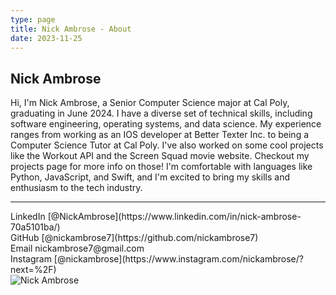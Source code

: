 ```yaml
---
type: page
title: Nick Ambrose - About
date: 2023-11-25
---
```


## Nick Ambrose

Hi, I'm Nick Ambrose, a Senior Computer Science major at Cal Poly, graduating in June 2024. 
I have a diverse set of technical skills, including software engineering, operating systems, and data science. 
My experience ranges from working as an IOS developer at Better Texter Inc. to being a Computer Science Tutor at Cal Poly. 
I've also worked on some cool projects like the Workout API and the Screen Squad movie website. 
Checkout my projects page for more info on those! 
I'm comfortable with languages like Python, JavaScript, and Swift, and I'm excited to bring my skills and enthusiasm to the tech industry.

---

<div style={{ display: 'flex', alignItems: 'center', justifyContent: 'space-between' }}>
  <div>
    LinkedIn [@NickAmbrose](https://www.linkedin.com/in/nick-ambrose-70a5101ba/)
    <br />
    GitHub [@nickambrose7](https://github.com/nickambrose7)
    <br />
    Email nickambrose7@gmail.com
    <br />
    Instagram [@nickambrose](https://www.instagram.com/nickambrose/?next=%2F)
  </div>
  <Image
    src="/images/head_shot.jpg"
    alt="Nick Ambrose"
    width={300}
    height={500}
    priority
    className="next-image"
  />
</div>

